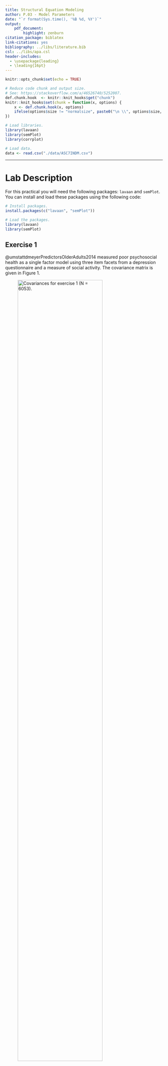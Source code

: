 ```yaml
---
title: Structural Equation Modeling
author: P.03 - Model Parameters
date: "`r format(Sys.time(), '%B %d, %Y')`"
output:
    pdf_document:
        highlight: zenburn
citation_package: biblatex
link-citations: yes
bibliography: ../libs/literature.bib
csl: ../libs/apa.csl
header-includes:
  - \usepackage{leading}
  - \leading{16pt}
---
```


```r
knitr::opts_chunk$set(echo = TRUE)

# Reduce code chunk and output size.
# See: https://stackoverflow.com/a/46526740/5252007.
def.chunk.hook  <- knitr::knit_hooks$get("chunk")
knitr::knit_hooks$set(chunk = function(x, options) {
    x <- def.chunk.hook(x, options)
    ifelse(options$size != "normalsize", paste0("\n \\", options$size, "\n\n", x, "\n\n \\normalsize"), x)
})

# Load libraries.
library(lavaan)
library(semPlot)
library(corrplot)

# Load data.
data <- read.csv("./data/ASC7INDM.csv")
```

---

# Lab Description

For this practical you will need the following packages: `lavaan` and `semPlot`.
You can install and load these packages using the following code:

```r
# Install packages.
install.packages(c("lavaan", "semPlot"))

# Load the packages.
library(lavaan)
library(semPlot)
```

## Exercise 1

@umstattdmeyerPredictorsOlderAdults2014 measured poor psychosocial health as a
single factor model using three item facets from a depression questionnaire and
a measure of social activity. The covariance matrix is given in Figure 1.

<!-- Figure 1 !-->
![Covariances for exercise 1 ($N = 6053$).](./assets/figure_1.png){width=80%}

a. Enter the covariance matrix into `R`.

```r
# Input the covariance matrix.
covariances <- c(0.77, 0.38, 0.65, 0.39, 0.39, 0.62, -0.25, -0.32, -0.27, 6.09)

# Create the covariance matrix using "lavaan::lav_matrix_lower2full".
covariances <- lav_matrix_lower2full(covariances)

# Add row and column names for the variables.
# Dep1 stands for "Depression 1".
# Dep2 stands for "Depression 2".
# Dep3 stands for "Depression 3".
# SocAct stands for "Social Activity".
rownames(covariances) <- colnames(covariances) <- c("Dep1", "Dep2", "Dep3", "SocAct")
```

b. Fit the model using (1) the marker variable approach, (2) the standardized
   latent variable approach, and (3) the effect coding approach for achieving
   identification of the latent variable. For the marker variable method, use
   `Depression 1` as the marker variable. The resulting $\chi^2$ and degrees of
   freedom (DF) should be identical for the three models.

**Using (1) the marker variable approach.**

```r
# Model syntax.
# `PsychoSocial` (i.e., psychosocial health) in the name we selected for the latent construct.
model_marker <- "
    PsychoSocial =~ Dep1 + Dep2 + Dep3 + SocAct
"

# Model fit.
model_marker_fit <- cfa(model_marker, sample.cov = covariances, sample.nobs = 6053)

# Model summary.
summary(model_marker_fit, standardized = TRUE)
```

*Note.* By default, the first indicator of each latent variable is used as the
marker variable, i.e., `Depression 1` in our case. However, we may select which
indicator to use as the marker variable in the `lavaan` syntax.

**Using (2) the standardized latent variable approach.**

```r
# Model syntax.
model_stdlv <- "
    PsychoSocial =~ NA * Dep1 + Dep1 + Dep2 + Dep3 + SocAct
    PsychoSocial ~~ 1 * PsychoSocial
"

# Model fit.
model_stdlv_fit_1 <- cfa(model_stdlv, sample.cov = covariances, sample.nobs = 6053)

# Model summary.
summary(model_stdlv_fit_1, standardized = TRUE)
```

Instead of tweaking the model syntax, we can also indicate that we want to
standardize the latent variable by setting the `std.lv = TRUE` argument in
`lavaan::cfa`. In this case, we use the model syntax `model_marker`.

```r
# Model fit using standardized latent variable approach via `std.lv = TRUE`.
model_stdlv_fit_2 <- cfa(
    model_marker,
    sample.cov = covariances,
    std.lv = TRUE,
    sample.nobs = 6053
)

# Model summary.
summary(model_stdlv_fit_2, standardized = TRUE)
```

Both ways of standardizing the latent variable show in the output that the
variance of the latent variable `PsychoSocial` has a variance of $1$.
Furthermore, model fit is identical to marker variable approach (i.e., $\chi^2 =
9.620$).

**Using (3) the effect coding approach.**

```r
# Model syntax.
model_effect_coding <- "
    PsychoSocial =~
        NA * Dep1 +
        LoadingDep1 * Dep1 +
        LoadingDep2 * Dep2 +
        LoadingDep3 * Dep3 +
        LoadingSocAct * SocAct

    # Effect coding.
    LoadingDep1 == 4 - LoadingDep2 - LoadingDep3 - LoadingSocAct
"

# Model fit.
model_effect_coding_fit <- cfa(model_effect_coding, sample.cov = covariances, sample.nobs = 6053)

# Summary.
summary(model_effect_coding_fit, standardized = TRUE)

# Extract the values for the loadings.
loadings <- coef(model_effect_coding_fit)[1:4]

# Compute the mean for the loadings.
mean(loadings)
```

Again, we see that model fit is identical to the marker and standardized latent
variables approaches. Latent variable is on the same scale as the average of all
the indicators (i.e., optimally weighted average of set of indicators). Average
of the loadings equals $\frac{1.744 + 1.753 + 1.787 - 1.284}{4} = 1$. The
variance of `PsychoSocial` latent variable is $0.125$, and it represents the
average of the amount of reliable variance that each indicator contributes to
the definition of this latent construct.

Similar to the *standardized latent variable* approach, we can use the effects
coding approach by specifying the `effect.coding = TRUE` argument in `lavaan`
instead of tweaking the model syntax as above. In this case, we use the model
syntax stored in variable `model_marker`. The `lavaan` documentation for the
argument `effect.coding` (i.e., see `?lavOptions`) gives us more information on
how the effects coding is achieved, i.e.:

> Can be logical or character string. If logical and TRUE, this implies
> `effect.coding = c("loadings", "intercepts")`. If logical and `FALSE`, it is
> set equal to the empty string. If `"loadings"` is included, equality
> constraints are used so that the average of the factor loadings (per latent
> variable) equals 1. Note that this should not be used together with `std.lv =
> TRUE`. If `"intercepts"` is included, equality constraints are used so that
> the sum of the intercepts (belonging to the indicators of a single latent
> variable) equals zero. As a result, the latent mean will be freely estimated
> and usually equal the average of the means of the involved indicators.

```r
# Model fit using effects coding via `effect.coding = TRUE`.
model_effect_coding_fit_2 <- cfa(
    model_marker,
    sample.cov = covariances,
    effect.coding = TRUE,
    sample.nobs = 6053
)

# Model summary.
summary(model_effect_coding_fit_2, standardized = TRUE)
```

c. Re-estimate the the first model (i.e., using the marker variable method), but
   now with the additional equality constraints between the loadings of
   `Depression 1`, `Depression 2`, and `Social Activity`.

```r
# Model syntax with equality constraint.
model_marker_constrained <- "
    PsychSocLV =~ c1 * Dep1 + c1 * Dep2 + Dep3 + c1 * SocAct
"

# Model fit.
model_marker_constrained_fit <- cfa(model_marker_constrained, sample.cov = covariances, sample.nobs = 6053)

# Model summary.
summary(model_marker_constrained_fit)
```

d. Test the constrained against the unconstrained marker model using the
   likelihood ratio test. What do you conclude?

```r
# Perform a likelihood ratio test using the `anova` function in `R`.
anova(model_marker_constrained_fit, model_marker_fit)
```

We see that the constrained model fits worse than unconstrained model, hence we
prefer the unconstrained model.

<!-- Page break -->
\newpage

## Exercise 2

Consider the following hypothesized four-factor CFA model of self-concept
depicted in Figure 2.

<!-- Figure 2 !-->
![CFA model of self-concept.](./assets/figure_2.png){width=70%}

a. Using the data that are stored in the dataset `ASC7INDM.csv` with $N = 265$,
estimate this model and evaluate its fit using the MFTS statistic reported by
`lavaan`. Use the marker variable approach to identify the scale of the latent
variables.

Set the working directory to the location where your data file has been
downloaded and load the data.

```r
# For example.
setwd("/Users/mihai/Downloads")

# Load data.
data <- read.csv("ASC7INDM.csv")

# Inspect the data.
View(data)

# Or quickly list the variables.
str(data)

# Or summarize the data.
summary(data)
```

*Optional*. When working with new datasets, it can also help to have a bird's
eye view on the correlation structure of the data. We can use the `corrplot`
package to obtain such a plot, which we can install and load as follows:

```r
# Install the `corrplot` package.
install.packages("corrplot")

# Load the package.
library(corrplot)
```

Now, we can obtain our correlation plot as follows:

```r
# Compute correlations between all pair of variables.
corrs <- cor(data)

# Plot the correlations.
# Tip: make sure you open your plot in a new window to get a better view.
corrplot(corrs)
```

Or, we can obtain the same correlation plot just for the variables we are
interested in (i.e., the indicator variables depicted in Figure 2).

```r
# Write down the names of the variables we are interested in.
names <- c(
    "SDQ2N01", "SDQ2N13", "SDQ2N25", "SDQ2N37",
    "SDQ2N04", "SDQ2N16", "SDQ2N28", "SDQ2N40",
    "SDQ2N10", "SDQ2N22", "SDQ2N34", "SDQ2N46",
    "SDQ2N07", "SDQ2N19", "SDQ2N31", "SDQ2N43"
)

# Compute the correlations only for the variables listed in `names`.
corrs_variables <- cor(data[, names])

# Plot the correlations.
corrplot(corrs_variables)
```

Now that we've loaded and inspected the data, we can continue with fitting the
model depicted in Figure 2. Note that for identification purposes we will use
the marker variable approach.

```r
# Model syntax.
model_self_concept <- "
    # Measurement model.
    F1 =~ SDQ2N01 + SDQ2N13 + SDQ2N25 + SDQ2N37
    F2 =~ SDQ2N04 + SDQ2N16 + SDQ2N28 + SDQ2N40
    F3 =~ SDQ2N10 + SDQ2N22 + SDQ2N34 + SDQ2N46
    F4 =~ SDQ2N07 + SDQ2N19 + SDQ2N31 + SDQ2N43

    # Covariances between latent variables.
    F1 ~~ F2
    F1 ~~ F3
    F1 ~~ F4
    F2 ~~ F3
    F2 ~~ F4
    F3 ~~ F4
"

# Model fit.
model_self_concept_fit <- cfa(model_self_concept, data = data)

# Visualize the model.
semPaths(model_self_concept_fit, what = "paths", whatLabels = "est", sizeMan = 4)

# Model summary.
summary(model_self_concept_fit)
```

We obtain a $\chi^2 = 159.112$ with $DF = 98$ and a $p\text{-value} < 0.001$.
The *null hypothesis* that the model implied covariance matrix fits the
population covariance matrix must be rejected. You do not want to reject the
null hypothesis (i.e., you want a $p$-value above a certain $alpha$).

*Note.* The covariances between the latent variables are estimated by default
when using `lavaan`. These covariances were added in the syntax above just to
illustrate how this is done.

b. According to the `lavaan` results, this model has $98$ degrees of freedom.
Show calculations that clarify why this model has $98$ degrees of freedom.

The variance-covariance matrix $\Sigma$ has $\frac{16 \times (16 + 1)}{2} = 136$
elements. In the model we have $38$ parameters:

- $16$ variances of error terms
- $4$ variances of latent variables
- $6$ covariances
- $12$ loadings (i.e., not $16$ because we implement $4$ marker constraints)

We compute the degrees of freedom as
$$ DF = \text{\# parameters} - \text{\# free parameters} $$
and obtain $136 - 38 = 98$.

c. Which possibilities do you have to possibly improve the fit of the model?

Ways to possibly improve model fit:

- include cross-loadings
- include error covariances,
- constrain parameters to certain values


We may also add equality constraints, or constrain non-significant loadings and/
or covariances to $0$. However, this will not improve the fit, it will only
ensure that the model fit will not become worse.

<!-- Page break -->
\newpage

# References
